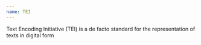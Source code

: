 ```yaml
---
name: TEI
---
```

Text Encoding Initiative (TEI) is a de facto standard for the representation of texts in digital form